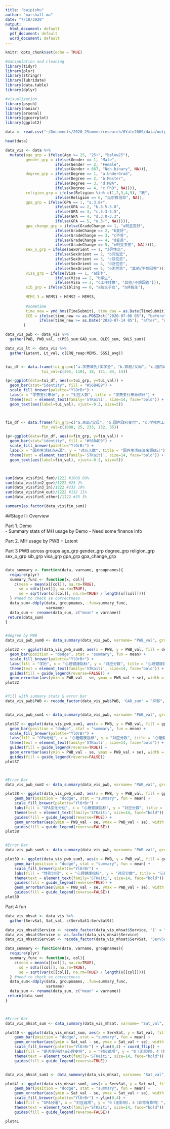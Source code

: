```yaml
---
title: "baipishu"
author: "marshall ma"
date: "7/10/2020"
output:
  html_document: default
  pdf_document: default
  word_document: default
---
```


```r
knitr::opts_chunk$set(echo = TRUE)
```
```r
#manipulation and cleaning
library(tidyr)
library(plyr)
library(stringr)
library(lubridate)
library(data.table)
library(dplyr)

#visualization
library(psych)
library(naniar)
library(arsenal)
library(ggcorrplot)
library(ggplot2)
```
```r
data <- read.csv("~/Documents/2020_2Summer/research/0Yale2009/data/output/bps_df0722_xm0728pm.csv", comment.char="#", encoding = "UTF-8")

head(data)
```



```r

data_vis <- data %>% 
  mutate(age_grp = ifelse(Age >= 25, "25+", "below25"), 
         gender_grp = ifelse(Gender == 1, "Male", 
                      ifelse(Gender == 2, "Female", 
                      ifelse(Gender < 667, "Non-binary", NA))), 
         degree_grp = ifelse(Degree == 1, "a.UnderGrad", 
                      ifelse(Degree == 2, "b.Master", 
                      ifelse(Degree == 3, "d.MBA", 
                      ifelse(Degree == 4, "c.PhD", NA)))),
         religion_grp = ifelse(Religion %in% c(1,2,3,4,5), "教", 
                      ifelse(Religion == 6, "无宗教信仰", NA)),
         gpa_grp = ifelse(GPA == 1, "a.3.8+", 
                      ifelse(GPA == 2, "b.3.5-3.8", 
                      ifelse(GPA == 3, "c.3.3-3.5", 
                      ifelse(GPA == 4, "d.3.0-3.3", 
                      ifelse(GPA == 5, "e.3-", NA))))),
         gpa_change_grp = ifelse(GradeChange == 1, "a明显变好", 
                      ifelse(GradeChange == 2, "b变好", 
                      ifelse(GradeChange == 3, "c不变", 
                      ifelse(GradeChange == 4, "d变差", 
                      ifelse(GradeChange == 5, "e明显变差", NA))))),
         sex_o_grp = ifelse(SexOrient == 1, "a异性恋", 
                      ifelse(SexOrient == 2, "b同性恋", 
                      ifelse(SexOrient == 3, "c双性恋", 
                      ifelse(SexOrient == 4, "d泛性恋", 
                      ifelse(SexOrient == 5, "e无性恋", "其他/不想回答"))))),
         visa_grp = ifelse(Visa == 1, "a绿卡", 
                      ifelse(Visa == 2, "b学生", 
                      ifelse(Visa == 3, "c工作转换", "其他/不想回答"))), 
         sib_grp = ifelse(Sibling == 0, "a独生子女", "b非独生"), 
         
         MEMS_3 = MEMS1 + MEMS2 + MEMS3,
         
         #sometime
         time_new = ymd_hms(TimeSubmit), time_day = as.Date(TimeSubmit),
         ICE = ifelse(time_new <= as.POSIXct("2020-07-06 05"), "before", 
               ifelse(time_new >= as.Date("2020-07-14 05"), "after", "during"))
        ) 

data_vis_pwb <- data_vis %>%
  gather(PWB, PWB_val, c(PSS_sum:GAD_sum, QLES_sum, SWLS_sum))

data_vis_lt <- data_vis %>%
  gather(Latent, Lt_val, c(ERQ_reap:MEMS, SSSI_avg))


tui_df <- data.frame(tui_grp=c("a.学费减免/奖学金", "b.家庭/父母", "c.国内政府支付", "d.学校内工作", "e.学校外工作", "f.其他"),
                tui_val=c(305, 1101, 18, 171, 84, 14))

(p<-ggplot(data=tui_df, aes(x=tui_grp, y=tui_val)) +
  geom_bar(stat="identity", fill = "#56B4E9") + 
  scale_fill_brewer(palette="YlOrBr") +
  labs(x = "学费支付来源", y = "对应人数", title = "学费支付来源统计") + 
  theme(text = element_text(family='STKaiti', size=14, face="bold")) +
  geom_text(aes(label=tui_val), vjust=-0.3, size=5))



fin_df <- data.frame(fin_grp=c("a.家庭/父母", "b.国内政府支付", "c.学校内工作", "d.学校外工作", "e.其他"),
                fin_val=c(1088, 25, 233, 132, 35))

(p<-ggplot(data=fin_df, aes(x=fin_grp, y=fin_val)) +
  geom_bar(stat="identity", fill = "#56B4E9") + 
  scale_fill_brewer(palette="YlOrBr") +
  labs(x = "国外生活经济来源", y = "对应人数", title = "国外生活经济来源统计") + 
  theme(text = element_text(family='STKaiti', size=14, face="bold")) +
  geom_text(aes(label=fin_val), vjust=-0.3, size=5))



sum(data_vis$fin1_fam)/1222 #1088 89%
sum(data_vis$fin2_gov)/1222 #25 2%
sum(data_vis$fin3_in)/1222 #233 19%
sum(data_vis$fin4_out)/1222 #132 11%
sum(data_vis$fin5_other)/1222 #35 3%

summary(as.factor(data_vis$fin_sum))  

```

##Stage II: Overview    

Part 1. Demo  
- Summary stats of MH usage by Demo
- Need some finance info

Part 2. MH usage by PWB + Latent

Part 3 PWB across groups
age_grp
gender_grp
degree_grp
religion_grp
sex_o_grp 
sib_grp
visa_grp
gpa_grp
gpa_change_grp

```r


```

```r


data_summary <- function(data, varname, groupnames){
  require(plyr)
  summary_func <- function(x, col){
    c(mean = mean(x[[col]], na.rm=TRUE),
      sd = sd(x[[col]], na.rm=TRUE),
      se = sqrt(var(x[[col]], na.rm=TRUE) / length(x[[col]])))
  } #need to check se correctness
  data_sum<-ddply(data, groupnames, .fun=summary_func,
                  varname)
  data_sum <- rename(data_sum, c("mean" = varname))
 return(data_sum)
}


#degree by PWB
data_vis_pwb_sum0 <- data_summary(data_vis_pwb, varname= "PWB_val", groupnames=c("PWB", "degree_grp"))  %>% drop_na()

plot32 <- ggplot(data_vis_pwb_sum0, aes(x = PWB, y = PWB_val, fill = degree_grp)) + 
  geom_bar(position = "dodge", stat = "summary", fun = mean) + 
  scale_fill_brewer(palette="YlOrBr") +
  labs(fill = "学历", x = "心理健康指标", y = "对应分数", title = "心理健康指标（按学历分组）") + 
  theme(text = element_text(family='STKaiti', size=14, face="bold")) +
  guides(fill = guide_legend(reverse=FALSE)) + 
  geom_errorbar(aes(ymin = PWB_val - se, ymax = PWB_val + se), width = .1, alpha = 0.5, position = position_dodge(.9)) 
plot32


#fill with summary stats & error bar
data_vis_pwb$PWB <- recode_factor(data_vis_pwb$PWB, 'GAD_sum' = "抑郁", 'PSS_sum' = "压力", 'PHQ_sum' = "焦虑", 'SWLS_sum' = "生活幸福感", 'QLES_sum' = "生活质量")


data_vis_pwb_sum1 <- data_summary(data_vis_pwb, varname= "PWB_val", groupnames=c("PWB", "gpa_grp"))  %>% drop_na()

plot37 <- ggplot(data_vis_pwb_sum1, aes(x = PWB, y = PWB_val, fill = gpa_grp)) +
  geom_bar(position = "dodge", stat = "summary", fun = mean) +
  scale_fill_brewer(palette="YlOrBr") +
  labs(fill = "GPA分组", x = "心理健康指标", y = "对应分数", title = "心理健康指标（按成绩分组）") + 
  theme(text = element_text(family='STKaiti', size=14, face="bold")) +
  guides(fill = guide_legend(reverse=TRUE)) + 
  geom_errorbar(aes(ymin = PWB_val - se, ymax = PWB_val + se), width = .1, alpha = 0.5, position = position_dodge(.9)) + 
  guides(fill = guide_legend(reverse=FALSE))
plot37



#Error Bar
data_vis_pwb_sum2 <- data_summary(data_vis_pwb, varname= "PWB_val", groupnames=c("PWB", "gpa_change_grp"))

plot38 <- ggplot(data_vis_pwb_sum2, aes(x = PWB, y = PWB_val, fill = gpa_change_grp)) + 
    geom_bar(position = "dodge", stat = "summary", fun = mean) + 
    scale_fill_brewer(palette="YlOrBr") +
    labs(fill = "GPA变化分组", x = "心理健康指标", y = "对应分数", title = "心理健康指标（按成绩变化分组）") + 
    theme(text = element_text(family='STKaiti', size=14, face="bold")) +
    guides(fill = guide_legend(reverse=TRUE)) + 
    geom_errorbar(aes(ymin = PWB_val - se, ymax = PWB_val + se), width = .1, alpha = 0.5, position = position_dodge(.9)) + 
    guides(fill = guide_legend(reverse=FALSE))
plot38


#Error Bar
data_vis_pwb_sum3 <- data_summary(data_vis_pwb, varname= "PWB_val", groupnames=c("PWB", "gender_grp")) %>% drop_na()

plot39 <- ggplot(data_vis_pwb_sum3, aes(x = PWB, y = PWB_val, fill = gender_grp)) + 
    geom_bar(position = "dodge", stat = "summary", fun = mean) + 
    scale_fill_brewer(palette="YlOrBr") +
    labs(fill = "性别分组", x = "心理健康指标", y = "对应分数", title = "心理健康指标（按性别分组）") + 
    theme(text = element_text(family='STKaiti', size=14, face="bold")) +
    guides(fill = guide_legend(reverse=TRUE)) + 
    geom_errorbar(aes(ymin = PWB_val - se, ymax = PWB_val + se), width = .1, alpha = 0.5, position = position_dodge(.9)) + 
    guides(fill = guide_legend(reverse=FALSE))
plot39

```

Part 4 fun
```r

data_vis_mhsat <- data_vis %>%
  gather(ServSat, Sat_val, c(ServSat1:ServSat9))

data_vis_mhsat$Service <- recode_factor(data_vis_mhsat$Service, '1' = "使用过", '2' = "未使用过")
data_vis_mhsat$Service <- as.factor(data_vis_mhsat$Service)
data_vis_mhsat$ServSat <- recode_factor(data_vis_mhsat$ServSat, 'ServSat1' = "1.咨询疗效", 'ServSat2' = "2.理解倾听", 'ServSat3' = "3.保密性", 'ServSat4' = "4.手续简明", 'ServSat5' = "5.良好沟通", 'ServSat6' = "6.尊重我", 'ServSat7' = "7.语言", 'ServSat8' = "8.时间冲突", 'ServSat9' = "9.文化适配")

```

```r





data_summary <- function(data, varname, groupnames){
  require(plyr)
  summary_func <- function(x, col){
    c(mean = mean(x[[col]], na.rm=TRUE),
      sd = sd(x[[col]], na.rm=TRUE),
      se = sqrt(var(x[[col]], na.rm=TRUE) / length(x[[col]])))
  } #need to check se correctness
  data_sum<-ddply(data, groupnames, .fun=summary_func,
                  varname)
  data_sum <- rename(data_sum, c("mean" = varname))
 return(data_sum)
}



#Error Bar
data_vis_mhsat_sum <- data_summary(data_vis_mhsat, varname= "Sat_val", groupnames=c("ServSat", "Service"))

plot40 <- ggplot(data_vis_mhsat_sum, aes(x = ServSat, y = Sat_val, fill = Service)) + 
    geom_bar(position = "dodge", stat = "summary", fun = mean) + 
    geom_errorbar(aes(ymin = Sat_val - se, ymax = Sat_val + se), width = .1, alpha = 0.5, position = position_dodge(.9)) + 
    scale_fill_brewer(palette="YlOrBr") + ylim(0,4) + coord_flip() + 
    labs(fill = "是否使用过\n心理支持", x = "对应选项", y = "0（无影响），4（非常有影响）", title = "心理支持满意度影响因素") + 
    theme(text = element_text(family='STKaiti', size=14, face="bold")) +
    guides(fill = guide_legend(reverse=TRUE))


data_vis_mhsat_sum1 <- data_summary(data_vis_mhsat, varname= "Sat_val", groupnames=c("ServSat", "gpa_grp"))%>% drop_na()

plot41 <- ggplot(data_vis_mhsat_sum1, aes(x = ServSat, y = Sat_val, fill = gpa_grp)) + 
    geom_bar(position = "dodge", stat = "summary", fun = mean) + 
    geom_errorbar(aes(ymin = Sat_val - se, ymax = Sat_val + se), width = .1, alpha = 0.5, position = position_dodge(.9)) + 
    scale_fill_brewer(palette="YlOrBr") + ylim(0,4) +  
    labs(fill = "GPA分组", x = "对应选项", y = "0（无影响），4（非常有影响）", title = "心理支持满意度影响因素（GPA分组）") + 
    theme(text = element_text(family='STKaiti', size=14, face="bold")) +
    guides(fill = guide_legend(reverse=FALSE))

plot41

```
